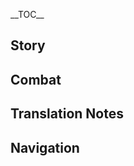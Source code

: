 {{CharacterTabs}}
{{LanguageTabs}}
__TOC__
==Story==
{{VO/Story
|character           = {{ROOTPAGENAME}}
|language            = zh
|language_s          = zh
|language_t          = zh-tw
|name_s              = 莫娜
|name_t              = 莫娜

|vo_01_01_title_s    = 初次见面…
|vo_01_01_title_t    = 初次見面…
|vo_01_01_subtitle   = Hello
|vo_01_01_file       = VO_{language}{character} Hello.ogg
|vo_01_01_tx_s       = 我的名字是阿斯托洛吉斯・莫娜・梅姬斯图斯，意为「伟大的占星术士莫娜」。如果想找我占卜，记住我的名字是最基本的尊重…而且要一次性全念对！
|vo_01_01_tx_t       = 我的名字是阿斯托洛吉斯・莫娜・梅姬斯圖斯，意為「偉大的占星術士莫娜」。如果想找我占卜，記住我的名字是最基本的尊重…而且要一次性全念對！
|vo_01_01_rm         = Wǒ de míngzì shì Āsītuōluòjísī Mònà Méijīsītúsī, yìwèi "Wěidà de Zhānxīngshù-shì Mònà". Rúguǒ xiǎng zhǎo wǒ zhānbǔ, jìzhù wǒ de míngzì shì zuì jīběn de zūnzhòng... érqiě yào yīcìxìng quán niànduì!
|vo_01_01_tl         = My name is Astrologist<ref group="TN •" name=astrologist>{{Lang|mini=1|zh=阿斯托洛吉斯|zh_rm=Āsītuōluòjísī}} is a phonetic transcription of the word "astrologist" rather than the literal translation used in the game, {{Lang|mini=1|zh=占星术士|zh_rm=zhānxīngshù-shì}}.</ref> Mona Megistus, which means "The Great Astrologist Mona." If you'd like me to perform my divinations for you, remembering my name is the most basic form of respect... And you must say it all correctly in one go!

|vo_02_01_title_s    = 闲聊・占卜
|vo_02_01_title_t    = 閒聊・占卜
|vo_02_01_subtitle   = Chat: Astrology
|vo_02_01_file       = VO_{language}{character} Chat - Astrology.ogg
|vo_02_01_tx_s       = 占卜就是把既定的命运准确地展示出来。过度的修饰，只会让人们产生误解。
|vo_02_01_tx_t       = 占卜就是把既定的命運準確地展示出來。過度的修飾，只會讓人們產生誤解。
|vo_02_01_rm         = Zhānbǔ jiùshì bǎ jìdìng de mìngyùn zhǔnquè de zhǎnshì chūlái. Guòdù de xiūshì zhǐhuì ràng rénměn chǎnshēng wùjiě.
|vo_02_01_tl         = Divination accurately presents fate which has already been ordained. Overly decorative language will only cause people misunderstandings.

|vo_02_02_title_s    = 闲聊・生活
|vo_02_02_title_t    = 閒聊・生活
|vo_02_02_subtitle   = Chat: Life
|vo_02_02_file       = VO_{language}{character} Chat - Life.ogg
|vo_02_02_tx_s       = 限制物欲是占星术士修行的一部分，只有简朴地生活，才能窥探到世界的真实。
|vo_02_02_tx_t       = 限制物欲是占星術士修行的一部分，只有簡樸地生活，才能窺探到世界的真實。
|vo_02_02_rm_s       = Xiànzhì wùyù shì zhānxīngshù-shì xiūxíng de yībùfèn. Zhǐyǒu jiǎnpǔ de shēnghuó, cǎiněng kuītàn dào shìjiè de zhēnshí.
|vo_02_02_rm_t       = Xiànzhì wùyù shì zhānxīngshù-shì xiūxíng de yībùfèn. Zhǐyǒu jiǎnpú de shēnghuó, cǎiněng kuītàn dào shìjiè de zhēnshí.
|vo_02_02_tl         = Controlling materialistic desires is part of an astrologist's training. Only by living an unadorned life, can one pry into the reality of the world.

|vo_02_03_title_s    = 闲聊・命运
|vo_02_03_title_t    = 閒聊・命運
|vo_02_03_subtitle   = Chat: Fate
|vo_02_03_file       = VO_{language}{character} Chat - Fate.ogg
|vo_02_03_tx_s       = 正是因为无法更改，无可违逆，只能接受，命运才会被称之为命运。
|vo_02_03_tx_t       = 正是因為無法更改，無可違逆，只能接受，命運才會被稱之為命運。
|vo_02_03_rm         = Zhèngshì yīnwéi wúfǎ gēnggǎi, wúkě wéinì, zhǐnéng jiēshòu, mìngyùn cáihuì bèi chēngzhī wéi mìngyùn.
|vo_02_03_tl         = It is precisely because fate is immutable, cannot be defied, and only can be accepted, that we call it fate.

<!-- Weather -->
|vo_03_01_title_s    = 下雨的时候…
|vo_03_01_title_t    = 下雨的時候…
|vo_03_01_subtitle   = When It Rains
|vo_03_01_file       = VO_{language}{character} When It Rains.ogg
|vo_03_01_tx_s       = 这么大的雨…不仅看不见星光，连水占盘都模糊了。
|vo_03_01_tx_t       = 這麼大的雨…不僅看不見星光，連水占盤都模糊了。
|vo_03_01_rm         = Zhème dà de yǔ... Bùjǐn kànbujiàn xīngguāng, lián shuǐzhànpán dōu móhúle.
|vo_03_01_tl         = Such heavy rain... Not only can we not see the starlight, even my water astrolabe<ref group="TN •" name="astrolabe">{{Lang|mini=1|zh=水占盘|zh_rm=shuǐzhān-pán|zh_tl=hydromancy plate}} possibly refers to the astrolabe that Mona uses for her hydromancy. Appears in one of Mona's [[:File:Idle Mona 2.gif|idle animations]].</ref> has clouded over.

|vo_03_02_title_s    = 打雷的时候…
|vo_03_02_title_t    = 打雷的時候…
|vo_03_02_subtitle   = When Thunder Strikes
|vo_03_02_file       = VO_{language}{character} When Thunder Strikes.ogg
|vo_03_02_tx_s       = 这些落雷…究竟是从哪个星空降下的呢？
|vo_03_02_tx_t       = 這些落雷…究竟是從哪個星空降下的呢？
|vo_03_02_rm         = Zhèxiē luòléi... Jiùjìng shì cóng nǎge xīngkōng jiàngxià de ne?
|vo_03_02_tl         = These falling thunderbolts... Which starry sky did they descend from?

|vo_03_03_title_s    = 下雪的时候…
|vo_03_03_title_t    = 下雪的時候…
|vo_03_03_subtitle   = When It Snows
|vo_03_03_file       = VO_{language}{character} When It Snows.ogg
|vo_03_03_tx_s       = 纯净的融雪之水，很适合用在水占盘里。
|vo_03_03_tx_t       = 純淨的融雪之水，很適合用在水占盤裡。
|vo_03_03_rm         = Chúnjìng de róngxuě zhī shuǐ, hěn shìhé yòng zài shuǐzhànpán lǐ.
|vo_03_03_tl         = Pure and clean water from melted snow, very suitable to be used in my water astrolabe.<ref group="TN •" name="astrolabe" />

|vo_03_04_title_s    = 阳光很好…
|vo_03_04_title_t    = 陽光很好…
|vo_03_04_subtitle   = When the Sun Is Out
|vo_03_04_file       = VO_{language}{character} When the Sun Is Out.ogg
|vo_03_04_tx_s       = 嗯，是个无须占卜也能感觉到的好天气。
|vo_03_04_tx_t       = 嗯，是個無須占卜也能感覺到的好天氣。
|vo_03_04_rm         = Ǹg, shìgè wúxū zhānbǔ yě néng gǎnjué dào de hǎo tiānqì.
|vo_03_04_tl         = Mmm, I don't need divination to be able to feel this good weather.

|vo_04_01_title_s    = 早上好…
|vo_04_01_title_t    = 早安…
|vo_04_01_subtitle   = Good Morning
|vo_04_01_file       = VO_{language}{character} Good Morning.ogg
|vo_04_01_tx_s       = 你来得不巧，清晨的启明星刚刚消失了…早餐？我，我已经吃过了。
|vo_04_01_tx_t       = (你/妳)來得不巧，清晨的啟明星剛剛消失了…早餐？我，我已經吃過了。
|vo_04_01_rm         = Nǐ láidé bù qiǎo, qīngchén de qǐmíngxīng gānggāng xiāoshīle... Zǎocān? Wǒ, wǒ yǐjīng chīguòle.
|vo_04_01_tl         = You've arrived at an inopportune time, the star of the morning<ref group="TN •" name="morningstar">{{Lang|mini=1|zh=启明星|zh_rm=qǐmíngxīng|zh_tl=bright guiding star}} is another Chinese name for the planet Venus when it appears in the eastern morning sky.</ref> has just disappeared... Breakfast? I, I've already eaten.

|vo_04_02_title_s    = 中午好…
|vo_04_02_title_t    = 午安…
|vo_04_02_subtitle   = Good Afternoon
|vo_04_02_file       = VO_{language}{character} Good Afternoon.ogg
|vo_04_02_tx_s       = 已经正午了，去吃点东西吧，嗯？我…我吃份沙拉就行了，呃…简朴的生活是…是占星术士修行的一环！
|vo_04_02_tx_t       = 已經正午了，去吃點東西吧，嗯？我…我吃份沙拉就行了，呃…簡樸的生活是…是占星術士修行的一環！
|vo_04_02_rm_s       = Yǐjīng zhèngwǔle, qù chīdiǎn dōngxī ba, ǹg? Wǒ... wǒ chī fèn shālā jiùxíngle, e... Jiǎnpǔ de shēnghuó shì... shì zhānxīngshù-shì xiūxíng de yī huán!
|vo_04_02_rm_t       = Yǐjīng zhèngwǔle, qù chīdiǎn dōngxī ba, ǹg? Wǒ... wǒ chī fèn shālā jiùxíngle, e... Jiǎnpú de shēnghuó shì... shì zhānxīngshù-shì xiūxíng de yī huán!
|vo_04_02_tl         = It's already afternoon, you should go and eat something, hmm? I... I'm alright with just a portion of salad. Uh... A simple life is... is a phase of an astrologist's training!

|vo_04_03_title_s    = 晚上好…
|vo_04_03_title_t    = 晚上好…
|vo_04_03_subtitle   = Good Evening
|vo_04_03_file       = VO_{language}{character} Good Evening.ogg
|vo_04_03_tx_s       = 入夜了，过会就可以开始占卜…呃，昨天的稿子我写了没…
|vo_04_03_tx_t       = 入夜了，過會就可以開始占卜…呃，昨天的稿子我寫了沒…
|vo_04_03_rm_s       = Rùyèle, guòhuǐ jiù kěyǐ kāishǐ zhānbǔ... E, zuótiān de gǎozi wǒ xiěle méi...
|vo_04_03_rm_t       = Rùyèle, guòhuì jiù kěyǐ kāishǐ zhānbǔ... E, zuótiān de gǎozi wǒ xiěle méi...
|vo_04_03_tl         = It's nighttime now, soon I'll be able to begin my divinations... Uh, have I written tomorrow's manuscript yet...

|vo_04_04_title_s    = 晚安…
|vo_04_04_title_t    = 晚安…
|vo_04_04_subtitle   = Good Night
|vo_04_04_file       = VO_{language}{character} Good Night.ogg
|vo_04_04_tx_s       = 已经这么晚了，明天截稿的稿子一点没动…什么？你要去休息了？呜…我也想去睡觉…
|vo_04_04_tx_t       = 已經這麼晚了，明天截稿的稿子一點沒動…什麼？(你/妳)要去休息了？嗚…我也想去睡覺…
|vo_04_04_rm_s       = Yǐjīng zhème wǎnle, míngtiān jiégǎo de gǎozi yīdiǎn méi dòng... Shénme? Nǐ yào qù xiūxile? Wū... wǒ yě xiǎng qù shuìjiào...
|vo_04_04_rm_t       = Yǐjīng zhème wǎnle, míngtiān jiégǎo de gǎozi yīdiǎn méi dòng... Shénme? Nǐ yào qù xiūxíle? Wū... wǒ yě xiǎng qù shuìjiào...
|vo_04_04_tl         = It's already so late, I haven't even touched the manuscript due tomorrow... What? You're going to go rest now? [Sob]...I also want to sleep...

|vo_05_01_title_s    = 关于{name_s}自己…
|vo_05_01_title_t    = 關於{name_t}自己…
|vo_05_01_subtitle   = About {character}
|vo_05_01_file       = VO_{language}{character} About {character}.ogg
|vo_05_01_tx_s       = 占星术士的工作，是向人们明确地展示他们即将面对的命运，我也是这么做的…不过，总有些人不愿意接受。
|vo_05_01_tx_t       = 占星術士的工作，是向人們明確地展示他們即將面對的命運，我也是這麼做的…不過，總有些人不願意接受。
|vo_05_01_rm         = Zhānxīngshù-shì de gōngzuò, shì xiàng rénmen míngquè de zhǎnshì tāmen jíjiāng miànduì de mìngyùn, wǒ yěshì zhème zuò de... Bùguò, zǒng yǒuxiē rén bù yuànyì jiēshòu.
|vo_05_01_tl         = The work of an astrologist is to present to people clearly the fate that they will eventually face, and I do this as well... But there will always be people who don't wish to accept this.

|vo_06_01_title_s    = 关于我们・工作
|vo_06_01_title_t    = 關於我們・工作
|vo_06_01_subtitle   = About Us: Work
|vo_06_01_file       = VO_{language}{character} About Us - Work.ogg
|vo_06_01_tx_s       = 为什么要写稿，不用占卜来赚钱？…我才不会为摩拉而使用「水占术」…我也不是因为这个而学习「水占术」的。
|vo_06_01_tx_t       = 為什麼要寫稿，不用占卜來賺錢？…我才不會為摩拉而使用「水占術」…我也不是因為這個而學習「水占術」的。
|vo_06_01_rm         = Wèishénme yào xiěgǎo, bùyòng zhānbǔ lái zhuànqián? ...Wǒ cái bùhuì wèi Mólā ér shǐyòng "shuǐzhānshù"... Wǒ yě bùshì yīnwèi zhège ér xuéxí "shuǐzhānshù" de.
|vo_06_01_tl         = Why write manuscripts, and not use divination to earn money? ...I wouldn't use hydromancy just for Mora... I didn't learn hydromancy for this purpose either.

|vo_06_02_title_s    = 关于我们・我的命运
|vo_06_02_title_t    = 關於我們・我的命運
|vo_06_02_subtitle   = About Us: My Fate
|vo_06_02_friendship = 6
|vo_06_02_file       = VO_{language}{character} About Us - My Fate.ogg
|vo_06_02_tx_s       = 我不知道。除非万不得已，占星术士不会占卜自己的命运。老太婆以前说过，这种行为可能会导致命运的自相矛盾，很危险。
|vo_06_02_tx_t       = 我不知道。除非萬不得已，占星術士不會占卜自己的命運。老太婆以前說過，這種行為可能會導致命運的自相矛盾，很危險。
|vo_06_02_rm_s       = Wǒ bù zhīdào. Chúfēi wànbùdéyǐ, zhānxīngshù-shì bùhuì zhānbǔ zìjǐ de mìngyùn. Lǎotàipó yǐqián shuōguò, zhè zhǒng xíngwéi kěnéng huì dǎozhì mìngyùn de zì xiāng máodùn, hěn wēixiǎn.
|vo_06_02_rm_t       = Wǒ bù zhīdào. Chúfēi wànbùdéyǐ, zhānxīngshù-shì bùhuì zhānbǔ zìjǐ de mìngyùn. Lǎotàipó yǐqián shuōguò, zhè zhǒng xíngwéi kěnéng huì dǎozhì mìngyùn de zì xiāng máodùn, hěn wéixiǎn.
|vo_06_02_tl         = I don't know. Unless absolutely necessary, astrologists won't try to divine their own fates. The old hag once  mentioned how this type of action might cause fate to contradict itself, which is very dangerous.

|vo_06_03_title_s    = 关于我们・ 你的命运
|vo_06_03_title_t    = 關於我們・（你/妳）的命運
|vo_06_03_subtitle   = About Us: Your Fate
|vo_06_03_friendship = 6
|vo_06_03_file       = VO_{language}{character} About Us - Your Fate.ogg
|vo_06_03_tx_s       = 你不是这个世界的人，所以我无法准确地为你预言。我只能告诉你，你要走的路还远未到尽头。
|vo_06_03_tx_t       = (你/妳)不是這個世界的人，所以我無法準確地為你預言。我只能告訴(你/妳)，(你/妳)要走的路還遠未到盡頭。
|vo_06_03_rm         = Nǐ bùshì zhège shìjiè de rén, suǒyǐ wǒ wúfǎ zhǔnquè dì wéi nǐ yùyán. Wǒ zhǐ néng gàosù nǐ, nǐ yào zǒu de lù hái yuǎn wèi dào jìntóu.
|vo_06_03_tl         = You are not a person from this world, so I am unable to accurately provide any predictions for you. I can only tell you, that the road you must walk is still far from its end.

|vo_07_01_title_s    = 关于「神之眼」・嫌弃
|vo_07_01_title_t    = 關於「神之眼」・嫌棄
|vo_07_01_subtitle   = About the [[Vision]]: Disdain
|vo_07_01_friendship = 3
|vo_07_01_file       = VO_{language}{character} About the Vision - Disdain.ogg
|vo_07_01_tx_s       = 我刚刚拿到「神之眼」的时候，那个老太婆还假模假样地说什么「愿你求真之心永在」。结果这东西在「水占术」上一点用场都派不上，只会糊我一身水…
|vo_07_01_tx_t       = 我剛剛拿到「神之眼」的時候，那個老太婆還假模假樣地說什麼「願妳求真之心永在」。結果這東西在「水占術」上一點用場都派不上，只會糊我一身水…
|vo_07_01_rm_s       = Wǒ gānggāng ná dào "Shénzhīyǎn" de shíhòu, nàgè lǎotàipó hái jiǎmú-jiǎyàng de shuō shénme "yuàn nǐ qiúzhēn zhī xīn yǒngzài". Jiéguǒ zhè dōngxī zài "shuǐzhānshù" shàng yīdiǎn yòngchǎng dōu pài bù shàng, zhǐ huì hú wǒ yīshēn shuǐ...
|vo_07_01_rm_t       = Wǒ gānggāng ná dào "Shénzhīyǎn" de shíhòu, nàgè lǎotàipó hái jiǎmó-jiǎyàng de shuō shénme "yuàn nǐ qiúzhēn zhī xīn yǒngzài". Jiéguǒ zhè dōngxī zài "shuǐzhānshù" shàng yīdiǎn yòngchǎng dōu pài bù shàng, zhǐ huì hú wǒ yīshēn shuǐ...
|vo_07_01_tl         = When I first obtained the "Vision," the old hag even made a whole show of saying something like "Here's hoping your truth-seeking heart lasts eternal." Yet this thing has not a single use for hydromancy, and only smears my body with water...

|vo_07_02_title_s    = 关于「神之眼」・价值
|vo_07_02_title_t    = 關於「神之眼」・價值
|vo_07_02_subtitle   = About the [[Vision]]: Value
|vo_07_02_friendship = 5
|vo_07_02_file       = VO_{language}{character} About the Vision - Value.ogg
|vo_07_02_tx_s       = 哎…不过，「神之眼」当成个小饰品，装在身上倒是无所谓。毕竟，这也算那个抠门老太婆破天荒送我的「教具」。
|vo_07_02_tx_t       = 唉…不過，「神之眼」當成個小飾品，裝在身上倒是無所謂。畢竟，這也算那個摳門老太婆破天荒送我的「教具」。
|vo_07_02_rm         = Ai... Bùguò, "Shénzhīyǎn" dàngchéng gè xiǎo shìpǐn, zhuāng zài shēnshang dǎoshì wúsuǒwèi. Bìjìng, zhè yě suàn nàgè kōumén lǎotàipó pòtiānhuāng sòng wǒ de "jiàojù".
|vo_07_02_tl         = Sigh... However, treating this "Vision" as a little accessory to wear on my body is no big deal. After all, this still counts as a surprising "teaching aid" gifted to me from the usually stingy old hag.

|vo_07_03_title_s    = 有什么想要分享…
|vo_07_03_title_t    = 有什麼想要分享…
|vo_07_03_subtitle   = Something to Share
|vo_07_03_friendship = 6
|vo_07_03_file       = VO_{language}{character} Something to Share.ogg
|vo_07_03_tx_s       = 你听说过「命之座」吗？占星术士认为，「命之座」是「神之眼」持有者的命运在星空上的映射，过去，现在和未来，所有的一切都在其中昭示。
|vo_07_03_tx_t       = (你/妳)聽說過「命之座」嗎？占星術士認為，「命之座」是「神之眼」持有者的命運在星空上的映射，過去，現在和未來，所有的一切都在其中昭示。
|vo_07_03_rm_s       = Nǐ tīngshuō guò "Mìngzhīzuò" ma? Zhānxīngshù-shì rènwéi, "Mìngzhīzuò" shì "Shénzhīyǎn" chíyǒuzhě de mìngyùn zài xīngkōng shàng de yìngshè, guòqù, xiànzài hé wèilái, suǒyǒu de yīqiè dōu zài qízhōng zhāoshì.
|vo_07_03_rm_t       = Nǐ tīngshuō guò "Mìngzhīzuò" ma? Zhānxīngshù-shì rènwéi, "Mìngzhīzuò" shì "Shénzhīyǎn" chíyǒuzhě de mìngyùn zài xīngkōng shàng de yìngshè, guòqù, xiànzài hàn wèilái, suǒyǒu de yīqiè dōu zài qízhōng zhāoshì.
|vo_07_03_tl         = Have you ever heard of "Constellations"? Astrologists think that "Constellations" are the fates of "Vision"-bearers projected into the starry sky. The past, the present and the future, all is laid out [in the stars].

|vo_07_04_title_s    = 感兴趣的见闻…
|vo_07_04_title_t    = 感興趣的見聞…
|vo_07_04_subtitle   = Interesting Things
|vo_07_04_friendship = 4
|vo_07_04_file       = VO_{language}{character} Interesting Things.ogg
|vo_07_04_tx_s       = 欸&mdash;&mdash;你身边带着的这个小家伙，到底来自哪里？无论我用什么方法，都没法找到一丝关于她命运的踪迹。<br />…哈？你也不知道？
|vo_07_04_tx_t       = 欸&mdash;&mdash;(你/妳)身邊帶著的這個小傢伙，到底來自哪裡？無論我用什麼方法，都沒法找到一絲關於她命運的蹤跡。<br />…哈？(你/妳)也不知道？
|vo_07_04_rm_s       = Ei&mdash;&mdash; Nǐ shēnbiān dàizhe de zhège xiǎo jiāhuo, dàodǐ láizì nǎlǐ? Wúlùn wǒ yòng shénme fāngfǎ, dōu méi fǎ zhǎodào yīsī guānyú tā mìngyùn de zōngjì.<br />...Hā? Nǐ yě bù zhīdào?
|vo_07_04_rm_t       = Ei&mdash;&mdash; Nǐ shēnbiān dàizhe de zhège xiǎo jiāhuo, dàodǐ láizì nǎlǐ? Wúlùn wǒ yòng shénme fāngfǎ, dōu méi fǎ zhǎodào yīsī guānyú tā mìngyùn de zōngjī.<br />...Hā? Nǐ yě bù zhīdào?
|vo_07_04_tl         = Eh&mdash;&mdash; This little one you bring along beside you, where exactly did she come from? No matter what method I try, I can't find any traces regarding her fate.<br />...Huh? You also don't know?

|vo_08_01_title_s    = 关于琴…
|vo_08_01_title_t    = 關於琴…
|vo_08_01_subtitle   = About [[Jean]]
|vo_08_01_friendship = 4
|vo_08_01_file       = VO_{language}{character} About Jean.ogg
|vo_08_01_tx_s       = 那位西风骑士团代理团长？她的「命之座」是「幼狮座」>，象征着力量，还有过早担负的责任。「雄狮」早早离群，但她会继续成长，直到能完全继承狮群的荣耀。
|vo_08_01_tx_t       = 那位西風騎士團代理團長？她的「命之座」是「幼獅座」，象徵著力量，還有過早擔負的責任。「雄獅」早早離群，但她會繼續成長，直到能完全繼承獅群的榮耀。
|vo_08_01_rm         = Nà wèi Xīfēng Qíshìtuán Dàilǐ Tuánzhǎng? Tā de "Mìngzhīzuò" shì "Yòushīzuò", xiàngzhēng zhe lìliàng, háiyǒu guòzǎo dānfù de zérèn. "Xióngshī" zǎozǎo líqún, dàn tā huì jìxù chéngzhǎng, zhídào néng wánquán jìchéng shīqún de róngyào.
|vo_08_01_tl         = The Acting Grandmaster of the Knights of Favonius? Her "Constellation" is "Leo Minor," symbolizing strength, and a burden shouldered too early. The "Adult Lion" left the pride too early, but she will continue to grow, until she can fully inherit the glory of the lion pride.

|vo_08_02_title_s    = 关于阿贝多…
|vo_08_02_title_t    = 關於阿貝多…
|vo_08_02_subtitle   = About [[Albedo]]
|vo_08_02_friendship = 4
|vo_08_02_file       = VO_{language}{character} About Albedo.ogg
|vo_08_02_tx_s       = 阿贝多？啊…我真羡慕他，只用专注于研究就好，不用管其他的杂事，真是美好的生活啊。如果那个老太婆脑筋正常一点，我应该也过着这种生活吧…
|vo_08_02_tx_t       = 阿貝多？啊…我真羡慕他，只用專注於研究就好，不用管其他的雜事，真是美好的生活啊。如果那個老太婆腦筋正常一點，我應該也過著這種生活吧…
|vo_08_02_rm         = Ābèiduō? A... Wǒ zhēn xiànmù tā, zhǐ yòng zhuānzhù yú yánjiū jiù hǎo, bùyòng guǎn qítā de záshì, zhēnshi měihǎo de shēnghuó a. Rúguǒ nàgè lǎotàipó nǎojīn zhèngcháng yīdiǎn, wǒ yīnggāi yě guòzhe zhèzhǒng shēnghuó ba...
|vo_08_02_tl         = Albedo? Ah... I truly envy that he's able to focus on research without having to care about other miscellaneous things, what a wonderful life. If that old hag had more of a normal brain, I would probably be leading this kind of life as well...

|vo_08_03_title_s    = 关于可莉…
|vo_08_03_title_t    = 關於可莉…
|vo_08_03_subtitle   = About [[Klee]]
|vo_08_03_friendship = 4
|vo_08_03_file       = VO_{language}{character} About Klee.ogg
|vo_08_03_tx_s       = 你是说，艾莉丝的女儿啊。她住在西风骑士团，还有阿贝多照顾…怎么说呢，哎…她的「命之座」不愧是象征着幸运的「四叶草」啊，真羡慕…<br />啊不过，要是我也有这么好的运气，首先就不会遇见那个老太婆了。
|vo_08_03_tx_t       = (你/妳)是說，艾莉絲的女兒啊。她住在西風騎士團，還有阿貝多照顧…怎麼說呢，唉…她的「命之座」不愧是象徵著幸運的「四葉草」啊，真羡慕…<br />啊不過，要是我也有這麼好的運氣，首先就不會遇見那個老太婆了。
|vo_08_03_rm         = Nǐ shì shuō, Àilìsī de nǚ'ér a. Tā zhù zài Xīfēng Qíshìtuán, háiyǒu Ābèiduō zhàogù... Zěnme shuō ne, ai... Tā de "Mìngzhīzuò" bùkuì shì xiàngzhēngzhe xìngyùn de "Sìyècǎo" a, zhēn xiànmù...<br />A bùguò, yàoshi wǒ yěyǒu zhème hǎo de yùnqì, shǒuxiān jiù bùhuì yùjiàn nàgè lǎotàipóle.
|vo_08_03_tl         = Ah, you're talking about Alice's daughter. She lives in the Knights of Favonius, and even has Albedo looking after her... How should I put this, it's no wonder that her "Constellation" is the "Trifolium" that symbolizes luckiness, how admirable...<br />Although, if I did indeed have such good luck, I wouldn't have met that old hag in the first place.

|vo_08_04_title_s    = 关于迪卢克…
|vo_08_04_title_t    = 關於迪盧克…
|vo_08_04_subtitle   = About [[Diluc]]
|vo_08_04_friendship = 4
|vo_08_04_file       = VO_{language}{character} About Diluc.ogg
|vo_08_04_tx_s       = 迪卢克・莱艮芬德。「夜枭」是他的「命之座」，象征着黑夜中的警觉，和孤独的守望。在他所认可的白昼来临之前，他都将孤独前行。<br />等等，「夜枭」象不象征财富来着？
|vo_08_04_tx_t       = 迪盧克・萊艮芬德。「夜梟」是他的「命之座」，象徵著黑夜中的警覺，和孤獨的守望。在他所認可的白晝來臨之前，他都將孤獨前行。<br />等等，「夜梟」象不象徵財富來著？
|vo_08_04_rm_s       = Dílúkè Láigěnfēndé. "Yèxiāo" shì tā de "Mìngzhīzuò", xiàngzhēngzhe hēiyè zhōng de jǐngjué, hé gūdú de shǒuwàng. Zài tā suǒ rènkě de báizhòu láilín zhīqián, tā dōu jiāng gūdú qiánxíng.<br />Děngdeng, "Yèxiāo" xiàng bù xiàngzhēng cáifù láizhe?
|vo_08_04_rm_t       = Dílúkè Láigěnfēndé. "Yèxiāo" shì tā de "Mìngzhīzuò", xiàngzhēngzhe hēiyè zhōng de jǐngjué, hàn gūdú de shǒuwàng. Zài tā suǒ rènkě de báizhòu láilín zhīqián, tā dōu jiāng gūdú qiánxíng.<br />Děngdeng, "Yèxiāo" xiàng bù xiàngzhēng cáifù láizhe?
|vo_08_04_tl         = Diluc Ragnvindr. "Noctua" is his "Constellation," symbolizing vigilance within the dark night, and a lonely watch. Before the arrival of a bright day that he acknowledges, he will always walk forward alone.<br />Hold on, does "Noctua" symbolize wealth?

|vo_08_05_title_s    = 关于凯亚…
|vo_08_05_title_t    = 關於凱亞…
|vo_08_05_subtitle   = About [[Kaeya]]
|vo_08_05_friendship = 4
|vo_08_05_file       = VO_{language}{character} About Kaeya.ogg
|vo_08_05_tx_s       = 凯亚・亚尔伯里奇吗？他的「孔雀羽座」象征着高贵，但同时也象征着「华丽的掩饰」。他以为已经和过去一刀两断。但到了命中注定的那天，他依然必须做出自己的选择。
|vo_08_05_tx_t       = 凱亞・亞爾伯里奇嗎？他的「孔雀羽座」象徵著高貴，但同時也象徵著「華麗的掩飾」。他以為已經和過去一刀兩斷。但到了命中註定的那天，他依然必須做出自己的選擇。
|vo_08_05_rm_s       = Kǎiyà Yà'ěrbólǐqí ma? Tā de "Kǒngquèyǔ-zuò" xiàngzhēngzhe gāoguì, dàn tóngshí yě xiàngzhēngzhe "huálì de yǎnshì". Tā yǐwéi yǐjīng hé guòqù yīdāoliǎngduàn. Dàn dàole mìngzhòng zhùdìng de nàyītiān, tā yīrán bìxū zuò chū zìjǐ de xuǎnzé.
|vo_08_05_rm_t       = Kǎiyà Yà'ěrbólǐqí ma? Tā de "Kǒngquèyǔ-zuò" xiàngzhēngzhe gāoguì, dàn tóngshí yě xiàngzhēngzhe "huálì de yǎnshì". Tā yǐwéi yǐjīng hàn guòqù yīdāoliǎngduàn. Dàn dàole mìngzhòng zhùdìng de nàyītiān, tā yīrán bìxū zuò chū zìjǐ de xuǎnzé.
|vo_08_05_tl         = Kaeya Alberich? His "Pavo Ocellus" symbolizes nobility, but at the same time also symbolizes "a dazzling concealment." He thinks he has cut his ties cleanly with the past, but when the destined day arrives, he will still need to make a decision of his own.

|vo_08_06_title_s    = 关于丽莎…
|vo_08_06_title_t    = 關於麗莎…
|vo_08_06_subtitle   = About [[Lisa]]
|vo_08_06_friendship = 4
|vo_08_06_file       = VO_{language}{character} About Lisa.ogg
|vo_08_06_tx_s       = 她的「命之座」以「沙漏」为名，象征着知识、时间与等价交换。一粒沙子落下，时间…或者说生命，就消逝一刹。如果想要止住沙粒奔流，只能平放沙漏，让它永不流动。嗨…简单来说，就是变着法偷懒啦。
|vo_08_06_tx_t       = 她的「命之座」以「沙漏」為名，象徵著知識、時間與等價交換。一粒沙子落下，時間…或者說生命，就消逝一刹。如果想要止住沙粒奔流，只能平放沙漏，讓它永不流動。唉…簡單來說，就是變著法偷懶啦。
|vo_08_06_rm         = Tā de "Mìngzhīzuò" yǐ "Shālòu" wèimíng, xiàngzhēngzhe zhīshì, shíjiān yǔ děngjià jiāohuàn. Yī lì shāzi luòxià, shíjiān... huòzhě shuō shēngmìng, jiù xiāoshì yī chà. Rúguǒ xiǎng yào zhǐzhù shālì bēnliú, zhǐ néng píngfàng shālòu, ràng tā yǒng bù liúdòng. Hai... jiǎndān lái shuō, jiùshì biànzhe fǎ tōulǎn la.
|vo_08_06_tl         = Her "Constellation" is named "Tempus Fugit," symbolizing knowledge, time, and exchanges of equal value. As each grain of sand sinks to the bottom, time... or shall I say life, disappears instant by instant. If one wishes to cease the flow of sand, they must lay the hourglass flat and stop its motion permanently. Sigh... to put it simply, [they must] find various ways to slack off.

|vo_08_07_title_s    = 关于温迪…
|vo_08_07_title_t    = 關於溫迪…
|vo_08_07_subtitle   = About [[Venti]]
|vo_08_07_friendship = 4
|vo_08_07_file       = VO_{language}{character} About Venti.ogg
|vo_08_07_tx_s       = 温迪？那个成天无所事事的吟游诗人？咦，他有什么有趣的吗？我占卜看看…<br />咦，水占盘怎么…什么也看不清，怎，怎么起风了，眼睛都睁不开了！我的帽子！衣服，衣服要被吹跑了！停下来！我不干了！我不干了！
|vo_08_07_tx_t       = 溫迪？那個成天無所事事的吟遊詩人？咦，他有什麼有趣的嗎？我占卜看看…<br />咦，水占盤怎麼…什麼也看不清，怎，怎麼起風了，眼睛都睜不開了！我的帽子！衣服，衣服要被吹跑了！停下來！我不幹了！我不幹了！
|vo_08_07_rm         = Wēndí? Nàgè chéngtiān wúsuǒshìshì de yínyóu-shīrén? Yí, tā yǒu shénme yǒuqù de ma? Wǒ zhānbǔ kànkan... <br />Yí, shuǐzhànpán zěnme... shénme yě kànbùqīng, zěn, zěnme qǐfēng le, yǎnjīng dōu zhēng bù kāile! Wǒ de màozi! Yīfú, yīfú yào bèi chuī pǎole! Tíngxiàlái! Wǒ bù gàn le! Wǒ bù gàn le!
|vo_08_07_tl         = Venti? That leisurely bard that does nothing all day? Huh, is there anything interesting about him? Let me perform a divination...<br />Huh, my water astrolabe<ref group="TN •" name="astrolabe" />... I can't see anything clearly. Wh&mdash;Why is the wind picking up, I can't open my eyes! My hat! My clothes are getting blown away! Stop! I'm not doing this anymore! I'm not doing this anymore!

|vo_09_01_title_s    = 想要了解{name_s}・其一
|vo_09_01_title_t    = 想要瞭解{name_t}・其一
|vo_09_01_subtitle   = More About {character}: I
|vo_09_01_file       = VO_{language}{character} More About {character} - 01.ogg
|vo_09_01_tx_s       = 你的意思是…想要闲聊？唔，我很少做这种浪费时间的事，而且稿子还有很多没写…嗯，不过，对象是你的话，也不是不行。呵呵，就当是换个心情吧。
|vo_09_01_tx_t       = (你/妳)的意思是…想要閒聊？唔，我很少做這種浪費時間的事，而且稿子還有很多沒寫…嗯，不過，對象是(你/妳)的話，也不是不行。呵呵，就當是換個心情吧。
|vo_09_01_rm         = Nǐ de yìsi shì... xiǎng yào xiánliáo? N, wǒ hěnshǎo zuò zhèzhǒng làngfèi shíjiān de shì, érqiě gǎozi háiyǒu hěnduō méi xiě... Ǹg, bùguò, duìxiàng shì nǐ dehuà, yě bùshì bùxíng. Hēhe, jiù dāng shì huàn ge xīnqíng ba.
|vo_09_01_tl         = You mean... you'd like to have an idle chat? Oh, I rarely do this sort of time-wasting thing, and there's still so much to write for this manuscript... Well, if the conversation partner is you, perhaps it isn't too bad. Hehe, I'll treat it as a change of pace.

|vo_09_02_title_s    = 想要了解{name_s}・其二
|vo_09_02_title_t    = 想要瞭解{name_t}・其二
|vo_09_02_subtitle   = More About {character}: II
|vo_09_02_friendship = 3
|vo_09_02_file       = VO_{language}{character} More About {character} - 02.ogg
|vo_09_02_tx_s       = 占卜的收入…？不要用钱财这种…「东西」来衡量占星术！你听好了，我的「水占术」可是这片提瓦特大陆上，唯一能窥探到真实命运的占卜术！无论是摩拉还是宝石，都无法用来称量「命运」！所以，不要再问这种蠢问题了！
|vo_09_02_tx_t       = 占卜的收入…？不要用錢財這種…「東西」來衡量占星術！你聽好了，我的「水占術」可是這片提瓦特大陸上，唯一能窺探到真實命運的占卜術！無論是摩拉還是寶石，都無法用來稱量「命運」！所以，不要再問這種蠢問題了！
|vo_09_02_rm         = Zhānbǔ de shōurù...? Bùyào yòng qiáncái zhèzhǒng... "dōngxī" lái héngliáng zhānxīngshù! Nǐ tīnghǎole, wǒ de "shuǐzhānshù" kěshì zhè piàn Tíwǎtè dàlù shàng, wéiyī néng kuītàn dào zhēnshí mìngyùn de zhānbǔshù! Wúlùn shì Mólā háishì bǎoshí, dōu wúfǎ yòng lái chēng liáng "Mìngyùn"! Suǒyǐ, bùyào zài wèn zh zhǒng chǔn wèntíle!
|vo_09_02_tl         = An income from divination...? Don't measure astrology in terms of... "things" like money! Listen carefully, my "hydromancy" is the only form of divination in all of Teyvat allows one to pry into real fates! Neither Mora or precious gems can be used to measure the weight of "fate"! So, stop asking me such ignorant questions!

|vo_09_03_title_s    = 想要了解{name_s}・其三
|vo_09_03_title_t    = 想要瞭解{name_t}・其三
|vo_09_03_subtitle   = More About {character}: III
|vo_09_03_friendship = 4
|vo_09_03_file       = VO_{language}{character} More About {character} - 03.ogg
|vo_09_03_tx_s       = 我的占卜术？说了你也不明白，哼，不过…给你解释一下也不是不行。<br />我使用的是「水占术」。是基由星空映射在水面上的幻象进行推演的占卜术，以水中幻相倒映虚假之天，以此来窥探着世界的真实。这是那个老太婆唯一一个正经的研究成果。
|vo_09_03_tx_t       = 我的占卜術？說了你也不明白，哼，不過…跟(你/妳)解釋一下也不是不行。<br />我使用的是「水占術」。是基於星空映射在水面上的幻象進行推演的占卜術，以水中幻相倒映虛假之天，以此來窺探著世界的真實。這是那個老太婆唯一一個正經的研究成果。
|vo_09_03_rm         = Wǒ de zhānbǔshù? Shuōle nǐ yě bù míngbái, heng, bùguò... Gěi nǐ jiěshì yīxià yě bùshì bùxíng.<br />Wǒ shǐyòng de shì "shuǐzhānshù". Shì jīyóu xīngkōng yìngshè zài shuǐmiàn shàng de huànxiàng jìnxíng tuīyǎn de zhānbǔshù, yǐ shuǐzhōng huànxiāng dàoyìng xūjiǎ zhī tiān, yǐ cǐ lái kuītànzhe shìjiè de zhēnshí. Zhè shì nàgè lǎotàipó wéiyī yīgè zhèngjīng de yánjiū chéngguǒ.
|vo_09_03_tl         = My astrology? You wouldn't understand even if I talk about it, hmph. But... I suppose I could explain it to you.<br />I use "hydromancy." This type of divination uses deductions based off the illusory reflection of the starry sky on the surface of water. Using the false sky reflected within the water, one pries into the true reality of the world. This is the only properly useful result from the old hag's research.

|vo_09_04_title_s    = 想要了解{name_s}・其四
|vo_09_04_title_t    = 想要瞭解{name_t}・其四
|vo_09_04_subtitle   = More About {character}: IV
|vo_09_04_friendship = 5
|vo_09_04_file       = VO_{language}{character} More About {character} - 04.ogg
|vo_09_04_tx_s       = 阿斯托洛吉斯・莫娜・梅姬斯图斯。这是那个老太婆之前和我一起定的名字，她说这名字的拼写里有一些她很喜欢的要素。哼，不过她有时会叫我「梅姬」，和常用的「莫娜」不一样，更像是小名…喂！你不能这么叫！很害羞的！早知道…早知道就不告诉你了！
|vo_09_04_tx_t       = 阿斯托洛吉斯・莫娜・梅姬斯圖斯。這是那個老太婆之前和我一起定的名字，她說這名字的拼寫裡有一些她很喜歡的要素。哼，不過她有時會叫我「梅姬」，和常用的「莫娜」不一樣，更像是小名…喂！(你/妳)不能這麼叫！很害羞的！早知道…早知道就不告訴(你/妳)了！
|vo_09_04_rm_s       = Āsītuōluòjísī Mònà Méijīsītúsī. Zhèshì nàgè lǎotàipó zhīqián hé wǒ yīqǐ dìng de míngzi. Tā shuō zhè míngzì de pīnxiě li yǒu yīxiē tā hěn xǐhuān de yāosù. Heng, bùguò tā yǒushí huì jiào wǒ "Méijī", hé chángyòng de "Mònà" bù yīyàng, gèngxiàng shì xiǎomíng... Wèi! Nǐ bùnéng zhème jiào! Hěn hàixiū de! Zǎo zhīdào... zǎo zhīdào jiù bù gàosù nǐle!
|vo_09_04_rm_t       = Āsītuōluòjísī Mònà Méijīsītúsī. Zhèshì nàgè lǎotàipó zhīqián hàn wǒ yīqǐ dìng de míngzi. Tā shuō zhè míngzì de pīnxiě li yǒu yīxiē tā hěn xǐhuān de yāosù. Heng, bùguò tā yǒushí huì jiào wǒ "Méijī", hàn chángyòng de "Mònà" bù yīyàng, gèngxiàng shì xiǎomíng... Wèi! Nǐ bùnéng zhème jiào! Hěn hàixiū de! Zǎo zhīdào... zǎo zhīdào jiù bù gàosù nǐle!
|vo_09_04_tl         = Astrologist<ref group="TN •" name=astrologist /> Mona Megistus. The old hag and I decided on this name together, she said that there were a lot of elements she liked in the name's spelling. Hmph, but sometimes she would call me "Meg," which is different from the usual "Mona," and more like a nickname... Hey! You can't call me that! It's so embarrassing! If I had known... If I had known, I wouldn't have told you!

|vo_09_05_title_s    = 想要了解{name_s}・其五
|vo_09_05_title_t    = 想要瞭解{name_t}・其五
|vo_09_05_subtitle   = More About {character}: V
|vo_09_05_friendship = 6
|vo_09_05_file       = VO_{language}{character} More About {character} - 05.ogg
|vo_09_05_tx_s       = 占卜师有一个禁忌：在占卜时只陈述预言，绝不提出任何建议。以免自己也陷入别人的「命运」之中。但如果占卜对象是你，那这个「禁忌」就无所谓了。<br />因为，我们的「命运」早就交织在一起了。
|vo_09_05_tx_t       = 占卜師有一個禁忌：在占卜時只陳述預言，絕不提出任何建議。以免自己也陷入別人的「命運」之中。但如果占卜對象是(你/妳)，那這個「禁忌」就無所謂了。<br />因為，我們的「命運」早就交織在一起了。
|vo_09_05_rm         = Zhānbǔshī yǒu yīgè jìnjì: zài zhānbǔ shí zhǐ chénshù yùyán, juébù tíchū rènhé jiànyì. Yǐmiǎn zìjǐ yě xiànrù biérén de "mìngyùn" zhī zhōng. Dàn rúguǒ zhānbǔ duìxiàng shì nǐ, nà zhège "jìnjì" jiù wúsuǒwèile.<br />Yīnwèi, wǒmen de "mìngyùn" zǎo jiù jiāozhī zài yīqǐle.
|vo_09_05_tl         = Astrologists have one taboo: during divinations, only offer a description of the prophecy without any additional suggestions, in order to prevent oneself from also being trapped in another person's "fate." But if the subject of divination is you, then this "taboo" can be ignored.<br />After all, our "fates" have long been interwoven.

|vo_10_01_title_s    = {name_s}的爱好…
|vo_10_01_title_t    = {name_t}的愛好…
|vo_10_01_subtitle   = {character}'s Hobbies
|vo_10_01_file       = VO_{language}{character} Hobbies.ogg
|vo_10_01_tx_s       = 我的爱好？仰望星空。在这个真实得太过分的世界里，每个人都需要仰望星空，更何况，我还是个占星术士。
|vo_10_01_tx_t       = 我的愛好？仰望星空。在這個真實得太過分的世界裡，每個人都需要仰望星空，更何況，我還是個占星術士。
|vo_10_01_rm         = Wǒ de àihào? Yǎngwàng xīngkōng. Zài zhège zhēnshí de tài guòfèn de shìjiè lǐ, měigèrén dōu xūyào yǎngwàng xīngkōng, gèng hékuàng, wǒ háishì gè zhānxīngshù-shì.
|vo_10_01_tl         = My hobby? Gazing at the starry sky. In this world that is overly realistic, everyone needs to gaze at the starry sky. Not to mention, I am also an astrologist, after all.

|vo_10_02_title_s    = {name_s}的烦恼…
|vo_10_02_title_t    = {name_t}的煩惱…
|vo_10_02_subtitle   = {character}'s Troubles
|vo_10_02_file       = VO_{language}{character} Troubles.ogg
|vo_10_02_tx_s       = 仪器修缮费，预订的星象仪要补款了，学术杂志的订购钱也没交，还有下个月的房租…到底先交哪个比较好。果然还是…先把星象仪的尾款补了，不然被抢购光了就糟糕了…
|vo_10_02_tx_t       = 儀器修繕費，預訂的星象儀要補款了，學術雜誌的訂購錢也沒交，還有下個月的房租…到底先交哪個比較好。果然還是…先把星象儀的尾款補了，不然被搶購光了就糟糕了…
|vo_10_02_rm         = Yíqì xiūshàn fèi, yùdìng de xīngxiàngyí yào bǔkuǎnle, xuéshù zázhì de dìnggòuqián yě méi jiāo, háiyǒu xià gè yuè de fángzū... Dàodǐ xiān jiāo nǎge bǐjiào hǎo. Guǒrán háishì... xiān bǎ xīngxiàngyí de wěikuǎn bǔle, bùrán bèi qiǎnggòu guāngle jiù zāogāole...
|vo_10_02_tl         = Apparatus repair fees, the payment for the celestial globe I reserved, the subscription fee for the academic journal also hasn't been handed in, and there's also next month's rent... Which one should I pay first? Surely... I'll pay off the celestial globe first, otherwise if it would be terrible if it sold out...

|vo_10_03_title_s    = 喜欢的食物…
|vo_10_03_title_t    = 喜歡的食物…
|vo_10_03_subtitle   = Favorite Food
|vo_10_03_file       = VO_{language}{character} Favorite Food.ogg
|vo_10_03_tx_s       = 沙拉，沙拉是天底下最棒的食物。原料便宜，容易做，饱肚子。而且吃起来很方便，在写稿或者修理仪器的时候，可以很快吃掉。
|vo_10_03_tx_t       = 沙拉，沙拉是天底下最棒的食物。原料便宜，容易做，飽肚子。而且吃起來很方便，在寫稿或者修理儀器的時候，可以很快吃掉。
|vo_10_03_rm         = Shālā, shālā shì tiāndǐxia zuì bàng de shíwù. Yuánliào piányí, róngyì zuò, bǎo dùzi. Érqiě chī qǐlái hěn fāngbiàn, zài xiěgǎo huòzhě xiūlǐ yíqì de shíhòu, kěyǐ hěn kuài chī diào.
|vo_10_03_tl         = Salad, salad is the best dish in the whole word. The ingredients are cheap, it's easy to make, it fills your stomach. It's also very convenient to eat, while writing manuscripts or fixing apparatuses, it can be swiftly eaten.

|vo_10_04_title_s    = 讨厌的食物…
|vo_10_04_title_t    = 討厭的食物…
|vo_10_04_subtitle   = Least Favorite Food
|vo_10_04_file       = VO_{language}{character} Least Favorite Food.ogg
|vo_10_04_tx_s       = 各种…价格很昂贵，吃起来又很麻烦的食物。因为，呃…用摩拉去满足不必要的食欲，是低俗又危险的。
|vo_10_04_tx_t       = 各種…價格很昂貴，吃起來又很麻煩的食物。因為，呃…用摩拉去滿足不必要的食欲，既低俗又危險。
|vo_10_04_rm_s       = Gèzhǒng... jiàgé hěn ángguì, chīqǐlái yòu hěn máfan de shíwù. Yīnwèi, e... Yòng Mólā qù mǎnzú bùbìyào de shíyù, shì dīsú yòu wēixiǎn de.
|vo_10_04_rm_t       = Gèzhǒng... jiàgé hěn ángguì, chīqǐlái yòu hěn máfan de shíwù. Yīnwèi, e... Yòng Mólā qù mǎnzú bùbìyào de shíyù, jì dīsú yòu wéixiǎn.
|vo_10_04_tl         = Various... expensive-to-buy, troublesome-to-eat food. Because, uhm... Using Mora to fulfill unnecessary appetites, is both lowly and dangerous.

<!-- Receiving a Gift -->
|vo_11_01_title_s    = 收到赠礼・其一
|vo_11_01_title_t    = 收到贈禮・其一
|vo_11_01_subtitle   = Receiving a Gift: I
|vo_11_01_file       = VO_{language}{character} Receiving a Gift - 01.ogg
|vo_11_01_tx_s       = 啊，好满足——没想到，认识你还是挺不错的嘛。
|vo_11_01_tx_t       = 啊，好滿足——沒想到，認識（你/妳）還是挺不錯的嘛。
|vo_11_01_rm         = 
|vo_11_01_tl         =  

|vo_11_02_title_s    = 收到赠礼・其二
|vo_11_02_title_t    = 收到贈禮・其二
|vo_11_02_subtitle   = Receiving a Gift: II
|vo_11_02_file       = VO_{language}{character} Receiving a Gift - 02.ogg
|vo_11_02_tx_s       = 我再确认一下。真的是…你请客吗？
|vo_11_02_tx_t       = 我再確認一下。真的是…（你/妳）請客嗎？
|vo_11_02_rm         = 
|vo_11_02_tl         = 

|vo_11_03_title_s    = 收到赠礼・其三
|vo_11_03_title_t    = 收到贈禮・其三
|vo_11_03_subtitle   = Receiving a Gift: III
|vo_11_03_file       = VO_{language}{character} Receiving a Gift - 03.ogg
|vo_11_03_tx_s       = 我没有什么想挑剔的。就是…唔…没怎么吃饱。
|vo_11_03_tx_t       = 我沒有什麼想挑剔的。就是…唔…沒怎麼吃飽。
|vo_11_03_rm         = 
|vo_11_03_tl         = 

|vo_12_01_title_s    = 生日…
|vo_12_01_title_t    = 生日…
|vo_12_01_subtitle   = Birthday
|vo_12_01_file       = VO_{language}{character} Birthday.ogg
|vo_12_01_tx_s       = 生日快乐。这个袋子给你，里面有一个帮你渡过难关的「建议」。别着急打开，在往后的一年之内，这个袋子会有自己打开的机会。
|vo_12_01_tx_t       = 生日快樂。這個袋子給(你/妳)，裡面有一個幫(你/妳)渡過難關的「建議」。別著急打開，在往後的一年之內，這個袋子會有自己打開的機會。
|vo_12_01_rm         = Shēngrì kuàilè. Zhège dàizi gěi nǐ, lǐmiàn yǒu yīgè bāng nǐ dùguò nánguān de "jiànyì". Bié zhāojí dǎkāi, zài wǎng hòu de yī nián zhī nèi, zhège dàizi huì yǒu zìjǐ dǎkāi de jīhuì.
|vo_12_01_tl         = Happy birthday. This bag is for you, inside you'll find a suggestion to help you through your troubles. Don't rush to open it, in the year to come, there will naturally be an opportunity for this bag to open itself.

|vo_13_01_title_s    = 突破的感受・起
|vo_13_01_title_t    = 突破的感受・起
|vo_13_01_subtitle   = Feelings About Ascension: Intro
|vo_13_01_ascension  = 1
|vo_13_01_file       = VO_{language}{character} Feelings About Ascension -  01.ogg
|vo_13_01_tx_s       = 命中当如此，我早已预知到了。
|vo_13_01_tx_t       = 命中當如此，我早已預知到了。
|vo_13_01_rm         = Mìngzhòng dāng rúcǐ, wǒ zǎoyǐ yùzhī dàole.
|vo_13_01_tl         = The fates have declared it so, I have long foreseen this.

|vo_13_02_title_s    = 突破的感受・承
|vo_13_02_title_t    = 突破的感受・承
|vo_13_02_subtitle   = Feelings About Ascension: Building Up
|vo_13_02_ascension  = 2
|vo_13_02_file       = VO_{language}{character} Feelings About Ascension -  02.ogg
|vo_13_02_tx_s       = …再进一步，就能找到世界的真实了吗？
|vo_13_02_tx_t       = …再進一步，就能找到世界的真實了嗎？
|vo_13_02_rm         = ...Zài jìnyībù, jiù néng zhǎodào shìjiè de zhēnshíle ma?
|vo_13_02_tl         = ...One more step forward, then will I be able to discover the reality of this world?

|vo_13_03_title_s    = 突破的感受・转
|vo_13_03_title_t    = 突破的感受・轉
|vo_13_03_subtitle   = Feelings About Ascension: Climax
|vo_13_03_ascension  = 4
|vo_13_03_file       = VO_{language}{character} Feelings About Ascension -  03.ogg
|vo_13_03_tx_s       = 虚假之天，星空下的命运早已注定。
|vo_13_03_tx_t       = 虛假之天，星空下的命運早已註定。
|vo_13_03_rm         = Xūjiǎ zhī tiān, xīngkōng xià de mìngyùn zǎoyǐ zhùdìng.
|vo_13_03_tl         = The false sky, the fate under the starry sky has long been ordained.

|vo_13_04_title_s    = 突破的感受・合
|vo_13_04_title_t    = 突破的感受・合
|vo_13_04_subtitle   = Feelings About Ascension: Conclusion
|vo_13_04_ascension  = 6
|vo_13_04_file       = VO_{language}{character} Feelings About Ascension -  04.ogg
|vo_13_04_tx_s       = 水中之影，涟漪中窥见启明星升起。
|vo_13_04_tx_t       = 水中之影，漣漪中窺見啟明星升起。
|vo_13_04_rm         = Shuǐzhōng zhī yǐng, liányī zhōng kuījiàn qǐmíngxīng shēng qǐ.
|vo_13_04_tl         = The image in the water, within the ripples I glimpse the rise of the morning star.<ref group="TN •" name="morningstar" />
}}

==Combat==
{{Combat VO
|character           = {{ROOTPAGENAME}}
|language            = zh

|skill_1_tx_s        = 水中幻愿。
|skill_1_tx_t        = 水中幻願。
|skill_1_rm          = Shuǐ zhōng huànyuàn.
|skill_1_tl          = Illusory wish in the water.

|skill_2_tx_s        = …命运的虚影。
|skill_2_tx_t        = …命運的虛影。
|skill_2_rm          = ...Mìngyùn de xūyǐng.
|skill_2_tl          = ...The illusory shadow of fate.

|skill_3_tx_s        = 命运，倒映水中。
|skill_3_tx_t        = 命運，倒映水中。
|skill_3_rm          = Mìngyùn, dàoyìng shuǐ zhōng.
|skill_3_tl          = Fate, reflected in the water.

|burst_1_tx_s        = 命运，在此显现。
|burst_1_tx_t        = 命運，在此顯現。
|burst_1_rm          = Mìngyùn, zàicǐ xiǎnxiàn.
|burst_1_tl          = Fate manifests here.

|burst_2_tx_s        = 命定于此。
|burst_2_tx_t        = 命定於此。
|burst_2_rm          = Mìng dìng yú cǐ.
|burst_2_tl          = Here, fate ordained.

|burst_3_tx_s        = 天命既定！
|burst_3_tx_t        = 天命既定！
|burst_3_rm          = Tiānmìng-jìdìng!
|burst_3_tl          = Fate divine<ref group="TN •">{{Lang|mini=1|zh={{wt|天命}}|zh_rm=tiānmìng|zh_tl=sky/heavenly fate}} has several meanings: fate as ordained by divine forces, a person's innate disposition and talents, or the laws of nature.</ref> has been set!

|sprint-s_1_file     = Sprint Start 01,Sprint Start 02,Sprint Start 03


|glider_1_tx_s       = 这样更能看清星空了…
|glider_1_tx_t       = 這樣更能看清星空了…
|glider_1_rm         = Zhèyàng gèng néng kànqīng xīngkōngle...
|glider_1_tl         = With this, I can see the starry sky even more clearly...
|glider_2_file       = Deploying Wind Glider 02,Deploying Wind Glider 03

|chest_1_tx_s        = 希望这种好事能多来几次…
|chest_1_tx_t        = 希望這種好事能多來幾次…
|chest_1_rm          = Xīwàng zhèzhóng hǎoshì néng duōlái jǐcì...
|chest_1_tl          = I hope these kinds of good things happen more often...
|chest_2_tx_s        = 房租和伙食费，都有着落了！
|chest_2_tx_t        = 房租和伙食費，都有著落了！
|chest_2_rm_s        = Fángzū hé huǒshí fèi, dōu yǒu zháoluò le!
|chest_2_rm_t        = Fángzū hàn huǒshí fèi, dōu yǒu zháoluò le!
|chest_2_tl          = Rent and food expenses, all settled!
|chest_3_tx_s        = 呜…找到宝物的感觉真棒啊…
|chest_3_tx_t        = 嗚…找到寶物的感覺真棒啊…
|chest_3_rm          = Wu... Zhǎodào bǎowù de gǎnjué zhēn bàng a...
|chest_3_tl          = [Sob]... The feeling of finding a precious item is so great...

|low-hp_1_tx_s       = 无法判断…
|low-hp_1_tx_t       = 無法判斷…
|low-hp_1_rm         = Wúfǎ pànduàn...
|low-hp_1_tl         = Unable to judge...

|low-hp_2_tx_s       = 讨厌的命运…
|low-hp_2_tx_t       = 討厭的命運…
|low-hp_2_rm         = Tǎoyàn de mìngyùn...
|low-hp_2_tl         = Troublesome fate...

|low-hp_3_tx_s       = 还没…推算到这！
|low-hp_3_tx_t       = 還沒…推算到這！
|low-hp_3_rm         = Háiméi... tuīsuàn dào zhè!
|low-hp_3_tl         = Haven't... predicted this!


|fallen_1_tx_s       = 星空…黯淡…
|fallen_1_tx_t       = 星空…黯淡…
|fallen_1_rm         = Xīngkōng... àndàn...
|fallen_1_tl         = The starry sky... is dark...

|fallen_2_tx_s       = 无法违抗的…命运…
|fallen_2_tx_t       = 無法違抗的…命運…
|fallen_2_rm         = Wúfǎ wéikàng de... mìngyùn...
|fallen_2_tl         = Undefiable... fate...

|fallen_3_tx_s       = 推算结束了…
|fallen_3_tx_t       = 推算結束了…
|fallen_3_rm         = Tuīsuàn jiéshùle...
|fallen_3_tl         = My predictions have ended...

|hit-l_1_file        = Light Hit Taken 02
|hit-l_1_tx_s        = 烦人。
|hit-l_1_tx_t        = 煩人。
|hit-l_1_rm          = Fánrén.
|hit-l_1_tl          = Troublesome.
|hit-l_2_file        = Light Hit Taken 01,Light Hit Taken 03,Light Hit Taken 04,Light Hit Taken 05,Light Hit Taken 06

|hit-h_1_file        = Heavy Hit Taken 02
|hit-h_1_tx_s        = 离我…远点！
|hit-h_1_tx_t        = 離我…遠點！
|hit-h_1_rm          = Lí wǒ... yuǎn diǎn!
|hit-h_1_tl          = Stay away from me!
|hit-h_2_file        = Heavy Hit Taken 01,Heavy Hit Taken 03,Heavy Hit Taken 04,Heavy Hit Taken 05,Heavy Hit Taken 06

|join_1_tx_s         = 此乃，命运。
|join_1_tx_t         = 此乃，命運。
|join_1_rm           = Cǐ nǎi, mìngyùn.
|join_1_tl           = This is fate.

|join_2_tx_s         = 真没办法。
|join_2_tx_t         = 真沒辦法。
|join_2_rm           = Zhēn méibànfǎ.
|join_2_tl           = I suppose it can't be helped.

|join_3_tx_s         = 繁星，尽在掌握。
|join_3_tx_t         = 繁星，盡在掌握。
|join_3_rm           = Fánxīng, jǐn zài zhǎngwò.
|join_3_tl           = The myriad stars, within grasp.

|idle_1_file         = Standby 01, Standby 02

|atk-l_1_file        = Light Attack 01,Light Attack 02,Light Attack 03,Light Attack 04,Light Attack 05,Light Attack 06,Light Attack 07

|atk-m_1_file        = Mid Attack 01,Mid Attack 02,Mid Attack 03

|atk-h_1_file        = Heavy Attack 01,Heavy Attack 02,Heavy Attack 03

|climb_1_file        = Climbing 01,Climbing 02,Climbing 03,Climbing 04,Climbing 05

|climb-b_1_file      = Climbing Breath 01,Climbing Breath 02,Climbing Breath 03

|jump_1_file         = Jumping 01,Jumping 02,Jumping 03,Jumping 04,Jumping 05
}}

==Translation Notes==
{{Reflist|group=TN •}}

==Navigation==
{{Character Navbox|link type=vo-zh}}